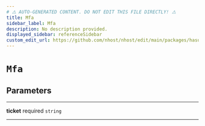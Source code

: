 ```yaml
---
# ⚠️ AUTO-GENERATED CONTENT. DO NOT EDIT THIS FILE DIRECTLY! ⚠️
title: Mfa
sidebar_label: Mfa
description: No description provided.
displayed_sidebar: referenceSidebar
custom_edit_url: https://github.com/nhost/nhost/edit/main/packages/hasura-auth-js/src/utils/types.ts#L139
---
```


# `Mfa`

## Parameters

---

**<span className="parameter-name">ticket</span>** <span className="optional-status">required</span> `string`

---
